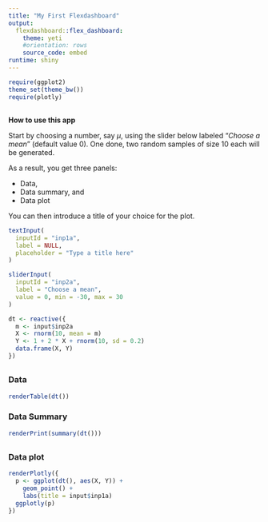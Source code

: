 ---
title: "My First Flexdashboard"
output: 
  flexdashboard::flex_dashboard:
    theme: yeti
    #orientation: rows
    source_code: embed
runtime: shiny
---

```{r}
require(ggplot2)
theme_set(theme_bw())
require(plotly)
```


## {.sidebar} 

**How to use this app**

Start by choosing a number, say $\mu$, using the slider below labeled "_Choose a mean_" (default value $0$). 
One done, two random samples of size $10$ each will be generated. 

As a result, you get three panels: 

* Data, 
* Data summary, and 
* Data plot

You can then introduce a title of your choice for the plot.  

```{r, inputs}
textInput(
  inputId = "inp1a",
  label = NULL,
  placeholder = "Type a title here"
)

sliderInput(
  inputId = "inp2a",
  label = "Choose a mean",
  value = 0, min = -30, max = 30
)
```

```{r, reactive variables}
dt <- reactive({
  m <- input$inp2a
  X <- rnorm(10, mean = m)
  Y <- 1 + 2 * X + rnorm(10, sd = 0.2)
  data.frame(X, Y)
})
```

## {data-width=350}

### Data {data-height=450}

```{r}
renderTable(dt())
```

### Data Summary 

```{r}
renderPrint(summary(dt()))
```

## 

###  Data plot 

```{r}
renderPlotly({
  p <- ggplot(dt(), aes(X, Y)) +
    geom_point() +
    labs(title = input$inp1a)
  ggplotly(p)
})
```